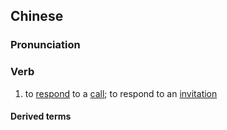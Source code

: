 {{also|应召}}
==Chinese==
{{zh-forms|s=应召}}

===Pronunciation===
{{zh-pron
|m=yìngzhào
|c=jing3 ziu6
|mn=èng-tiàu
|cat=v
}}

===Verb===
{{zh-verb}}

# to [[respond]] to a [[call]]; to respond to an [[invitation]]

====Derived terms====
{{zh-der|應召站|應召女郎}}
